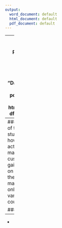 ---
output:
  word_document: default
  html_document: default
  pdf_document: default
---
---
title: "Case Study 3 - Patterns and Trends of Customer Behavior"
author: "DarkAstronaut"
output:
  pdf_document: default
  html_document:
    df_print: paged
---
### Aim
  The aim of this case study is to find how a Customer acts (Purchases made by the customer) and to gain an insight on the type of the purchases made on an online platform in various countries. 

### Data
```{r FirstSteps, include= FALSE}
setwd("C:/Users/vk0589/OneDrive - UNT System/Documents/UNT/INFO_5307/Datasets")
#install.packages("tidyverse")
library(readxl)
data1 <- read_excel("OnlineRetail.xlsx")
data2 <- as.data.frame(data1)
```
We use the dataset **OnlineRetail.xlsx** (Source: Kaggle). The data is in a Excel Workbook (XLSX) File with 8 Attributes and 541909 Observations. The attributes are:
```{r ColNames,echo = FALSE, message= FALSE}
names(data2)
```
<!--and the sample data is:
```{r SampleData,echo = FALSE, message= FALSE}
head(data2)
```
-->
Instead of working on the complete data, we will take few countries from the below mentioned list
```{r CountryList, echo=FALSE, message=FALSE}
print(levels(as.factor(data2$Country)))
```
The Countries that I would be working on are:
- USA
- Japan
- 
- 



